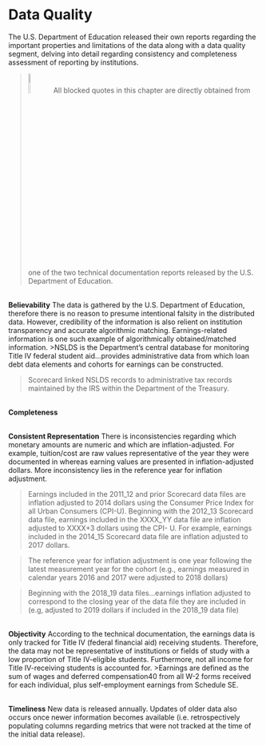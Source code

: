 # Data Quality

The U.S. Department of Education released their own reports regarding the important properties and limitations of the data along with a data quality segment, delving into detail regarding consistency and completeness assessment of reporting by institutions. 

> ![sticky-note with remember written on it](https://cdn.pixabay.com/photo/2016/12/21/05/44/reminder-1922255_1280.png){width=10%}
> All blocked quotes in this chapter are directly obtained from one of the two technical documentation reports released by the U.S. Department of Education.

<br/>
**Believability**
The data is gathered by the U.S. Department of Education, therefore there is no reason to presume intentional falsity in the distributed data. However, credibility of the information is also relient on institution transparency and accurate algorithmic matching. Earnings-related information is one such example of algorithmically obtained/matched information.
>NSLDS is the Department’s central database for monitoring Title IV federal student aid...provides administrative data from which loan debt data elements and cohorts for earnings can be constructed.

>Scorecard linked NSLDS records to administrative tax records maintained by the IRS within the Department of the Treasury. 

<br/>
**Completeness**


<br/>
**Consistent Representation**
There is inconsistencies regarding which monetary amounts are numeric and which are inflation-adjusted. For example, tuition/cost are raw values representative of the year they were documented in whereas earning values are presented in inflation-adjusted dollars. More inconsistency lies in the reference year for inflation adjustment.

> Earnings included in the 2011_12 and prior Scorecard data files 
are inflation adjusted to 2014 dollars using the Consumer Price 
Index for all Urban Consumers (CPI-U). Beginning with the 
2012_13 Scorecard data file, earnings included in the XXXX_YY 
data file are inflation adjusted to XXXX+3 dollars using the CPI-
U. For example, earnings included in the 2014_15 Scorecard 
data file are inflation adjusted to 2017 dollars.

> The reference year for inflation adjustment is one year following the latest measurement year for the cohort (e.g., earnings measured in calendar years 2016 and 2017 were adjusted to 2018 dollars)

>Beginning with the 2018_19 data files...earnings inflation adjusted to correspond to the closing year of the data file they are included in (e.g, adjusted to 2019 dollars if included in the 2018_19 data 
file)

<br/>
**Objectivity**
According to the technical documentation, the earnings data is only tracked for Title IV (federal financial aid) receiving students. Therefore, the data may not be representative of institutions or fields of study with a low proportion of Title IV-eligible students. Furthermore, not all income for Title IV-receiving students is accounted for.
>Earnings are defined as the sum of wages and deferred compensation40 from all W-2 forms received for each individual, plus self-employment earnings from Schedule SE.

<br/>
**Timeliness**
New data is released annually. Updates of older data also occurs once newer information becomes available (i.e. retrospectively populating columns regarding metrics that were not tracked at the time of the initial data release).

